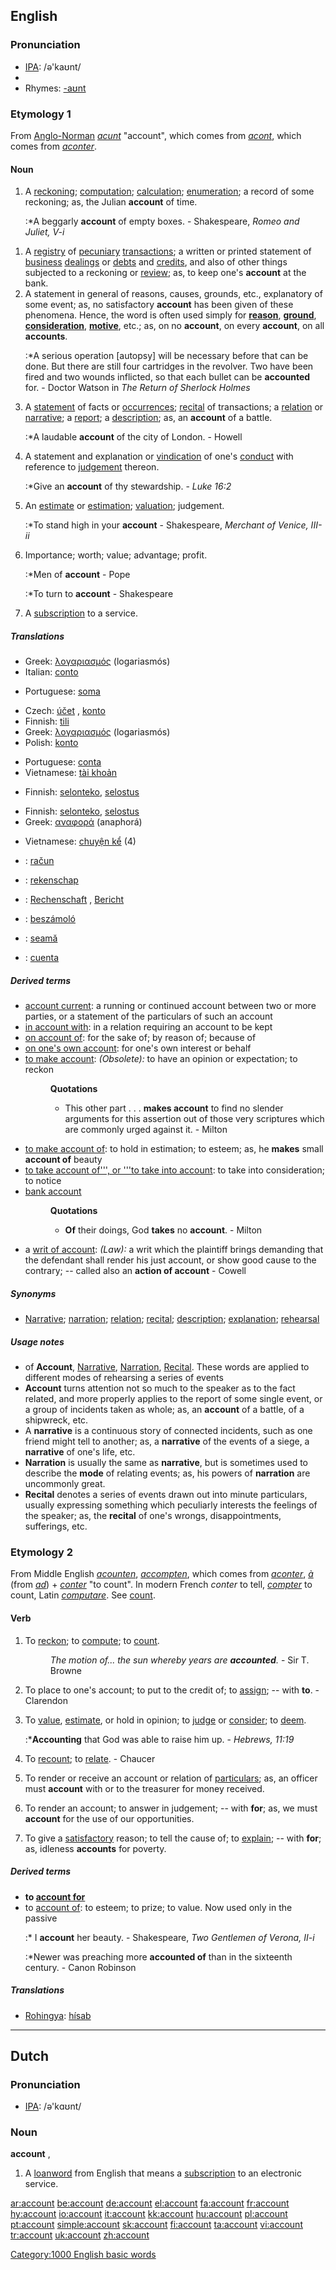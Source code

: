 {{wikipedia|Account (disambiguation)}}
==English==

{{rank|talk|spirit|sometimes|452|account|party|sight|electronic}}

===Pronunciation===
*[[w:IPA|IPA]]: /ə'kaʊnt/
*{{audio|en-us-account.ogg|Audio (US)}}
*Rhymes: [[Rhymes:English:-aʊnt|-aʊnt]]

===Etymology 1===
From [[:w:Anglo-Norman|Anglo-Norman]] ''[[acunt]]'' "account", which comes from {{OF.}} ''[[acont]]'', which comes from ''[[aconter]]''.

====Noun====
{{en-noun}}

# A [[reckoning]]; [[computation]]; [[calculation]]; [[enumeration]]; a record of some reckoning; as, the Julian '''account''' of time.
#:*A beggarly '''account''' of empty boxes. - Shakespeare, ''Romeo and Juliet, V-i''
{{wikipedia}}
# A [[registry]] of [[pecuniary]] [[transaction]]s; a written or printed statement of [[business]] [[dealing]]s or [[debt]]s and [[credit]]s, and also of other things subjected to a reckoning or [[review]]; as, to keep one's '''account''' at the bank.
# A statement in general of reasons, causes, grounds, etc., explanatory of some event; as, no satisfactory '''account''' has been given of these phenomena. Hence, the word is often used simply for '''[[reason]]''', '''[[ground]]''', '''[[consideration]]''', '''[[motive]]''', etc.; as, on no '''account''', on every '''account''', on all '''accounts'''.
#:*A serious operation [autopsy] will be necessary before that can be done. But there are still four cartridges in the revolver.  Two have been fired and two wounds inflicted, so that each bullet can be '''accounted''' for. - Doctor Watson in ''The Return of Sherlock Holmes''
# A [[statement]] of facts or [[occurrence]]s; [[recital]] of transactions; a [[relation]] or [[narrative]]; a [[report]]; a [[description]]; as, an '''account''' of a battle.
#:*A laudable '''account''' of the city of London. - Howell
# A statement and explanation or [[vindication]] of one's [[conduct]] with reference to [[judgement]] thereon.
#:*Give an '''account''' of thy stewardship. - ''Luke 16:2''
# An [[estimate]] or [[estimation]]; [[valuation]]; judgement.
#:*To stand high in your '''account''' - Shakespeare, ''Merchant of Venice, III-ii''
# Importance; worth; value; advantage; profit.
#:*Men of '''account''' - Pope
#:*To turn to '''account''' - Shakespeare
# A [[subscription]] to a service.

=====Translations=====
{{trans-top|reckoning, calculation}}
*Greek: [[λογαριασμός]] (logariasmós) {{m}}
*Italian: [[conto]] {{m}}
{{trans-mid}}
*Portuguese: [[soma]]
{{trans-bottom}}

{{trans-top|A registry of pecuniary transactions}}
*Czech: [[účet]] {{m}}, [[konto#Czech|konto]] {{n}}
*Finnish: [[tili]]
*Greek: [[λογαριασμός]] (logariasmós) {{m}}
*Polish: [[konto]]
{{trans-mid}}
*Portuguese: [[conta]]
*Vietnamese: [[tài khoản]]
{{trans-bottom}}

{{trans-top|A statement in general of reasons, causes, grounds, etc.}}
*Finnish: [[selonteko]], [[selostus]]
{{trans-mid}}
{{trans-bottom}}

{{trans-top|A statement of facts or occurrences}}
*Finnish: [[selonteko]], [[selostus]]
*Greek: [[αναφορά]] (anaphorá) {{f}}
{{trans-mid}}
*Vietnamese: [[chuyện kể]] (4)
{{trans-bottom}}

{{checktrans}}
{{trans-top|Translations to be categorised}}
*{{ttbc|Croatian}}: [[račun]] {{m}}
*{{ttbc|Dutch}}: [[rekenschap]]
*{{ttbc|German}}: [[Rechenschaft]] {{f}}, [[Bericht]] {{m}}
{{trans-mid}}
*{{ttbc|Hungarian}}: [[beszámoló]]
*{{ttbc|Romanian}}: [[seamă]] {{f}}
*{{ttbc|Spanish}}: [[cuenta]] {{f}}
{{trans-bottom}}

=====Derived terms=====
{{rfc-split|These all belong only in separate entries}}
*[[account current]]: a running or continued account between two or more parties, or a statement of the particulars of such an account
*[[in account with]]: in a relation requiring an account to be kept
*[[on account of]]: for the sake of; by reason of; because of
*[[on one's own account]]: for one's own interest or behalf
*[[to make account]]: ''(Obsolete):'' to have an opinion or expectation; to reckon
*:'''Quotations'''
*:*This other part . . . '''makes account''' to find no slender arguments for this assertion out of those very scriptures which are commonly urged against it. - Milton
*[[to make account of]]: to hold in estimation; to esteem; as, he '''makes''' small '''account of''' beauty
*[[to take account of''', or '''to take into account]]: to take into consideration; to notice
*[[bank account]]
*:'''Quotations'''
*:*'''Of''' their doings, God '''takes''' no '''account'''. - Milton
*a [[writ of account]]: ''(Law):'' a writ which the plaintiff brings demanding that the defendant shall render his just account, or show good cause to the contrary; -- called also an '''action of account''' - Cowell

=====Synonyms=====
*[[Narrative]]; [[narration]]; [[relation]]; [[recital]]; [[description]]; [[explanation]]; [[rehearsal]]

=====Usage notes=====
*of '''Account''', [[Narrative]], [[Narration]], [[Recital]]. These words are applied to different modes of rehearsing a series of events
*'''Account''' turns attention not so much to the speaker as to the fact related, and more properly applies to the report of some single event, or a group of incidents taken as whole; as, an '''account''' of a battle, of a shipwreck, etc.
*A '''narrative''' is a continuous story of connected incidents, such as one friend might tell to another; as, a '''narrative''' of the events of a siege, a '''narrative''' of one's life, etc.
*'''Narration''' is usually the same as '''narrative''', but is sometimes used to describe the '''mode''' of relating events; as, his powers of '''narration''' are uncommonly great.
*'''Recital''' denotes a series of events drawn out into minute particulars, usually expressing something which peculiarly interests the feelings of the speaker; as, the '''recital''' of one's wrongs, disappointments, sufferings, etc.

===Etymology 2===
From Middle English ''[[acounten]]'', ''[[accompten]]'', which comes from {{OF.}} ''[[aconter]]'', ''[[à]]'' (from {{L.}} ''[[ad]]'') + ''[[conter]]'' "to count". In modern French ''conter'' to tell, ''[[compter]]'' to count, Latin ''[[computare]]''. See [[count]].

====Verb====
{{en-verb}}

# {{cattag|transitive|obsolete}} To [[reckon]]; to [[compute]]; to [[count]].
#:''The motion of... the sun whereby years are '''accounted'''.''  - Sir T. Browne
# {{cattag|transitive|rare}} To place to one's account; to put to the credit of; to [[assign]]; -- with '''to'''. - Clarendon
# {{transitive}} To [[value]], [[estimate]], or hold in opinion; to [[judge]] or [[consider]]; to [[deem]].
#:*'''Accounting''' that God was able to raise him up. - ''Hebrews, 11:19''
# {{cattag|transitive|obsolete}} To [[recount]]; to [[relate]]. - Chaucer
# {{intransitive}} To render or receive an account or relation of [[particular]]s; as, an officer must '''account''' with or to the treasurer for money received.
# {{intransitive}} To render an account; to answer in judgement; -- with '''for'''; as, we must '''account''' for the use of our opportunities.
# {{intransitive}} To give a [[satisfactory]] reason; to tell the cause of; to [[explain]]; -- with '''for'''; as, idleness '''accounts''' for poverty.

=====Derived terms=====
*'''to [[account for]]'''
*to [[account of]]: to esteem; to prize; to value. Now used only in the passive
*:* I '''account''' her beauty. - Shakespeare, ''Two Gentlemen of Verona, II-i''
*:*Newer was preaching more '''accounted of''' than in the sixteenth century. - Canon Robinson

=====Translations=====
*[[Rohingya]]: [[hísab]]

----

==Dutch==

===Pronunciation===
*[[w:IPA|IPA]]: /ə'kɑʊnt/

===Noun===
'''account''' {{m}}, {{n}}

# A [[loanword]] from English that means a [[subscription]] to an electronic service.

[[Category:1000 English basic words]]

[[ar:account]]
[[be:account]]
[[de:account]]
[[el:account]]
[[fa:account]]
[[fr:account]]
[[hy:account]]
[[io:account]]
[[it:account]]
[[kk:account]]
[[hu:account]]
[[pl:account]]
[[pt:account]]
[[simple:account]]
[[sk:account]]
[[fi:account]]
[[ta:account]]
[[vi:account]]
[[tr:account]]
[[uk:account]]
[[zh:account]]